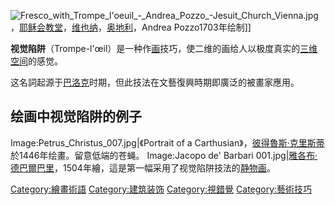 [[File:Fresco_with_Trompe_l'oeuil_-_Andrea_Pozzo_-Jesuit_Church_Vienna.jpg|thumb]]，[[耶稣会教堂_(维也纳)|耶稣会教堂]]，[[维也纳|维也纳]]，[[奥地利|奥地利]]，Andrea Pozzo1703年绘制]]

'''视觉陷阱'''（Trompe-l'œil）是一种作[[画|画]]技巧，使二维的画给人以极度真实的[[三维空间|三维空间]]的感觉。

这名詞起源于[[巴洛克|巴洛克]]时期，但此技法在文藝復興時期即廣泛的被畫家應用。

== 绘画中视觉陷阱的例子 ==
<gallery>
Image:Petrus_Christus_007.jpg|《Portrait of a Carthusian》，[[彼得魯斯·克里斯蒂|彼得魯斯·克里斯蒂]]於1446年绘畫。留意低端的苍蝇。
Image:Jacopo de' Barbari 001.jpg|[[雅各布·德巴爾巴里|雅各布·德巴爾巴里]]，1504年繪，這是第一幅采用了视觉陷阱技法的[[静物画|静物画]]。
</gallery>

{{Paint-stub}}
{{視錯覺}}
{{Authority control}}

[[Category:繪畫術語|Category:繪畫術語]]
[[Category:建筑装饰|Category:建筑装饰]]
[[Category:視錯覺|Category:視錯覺]]
[[Category:藝術技巧|Category:藝術技巧]]